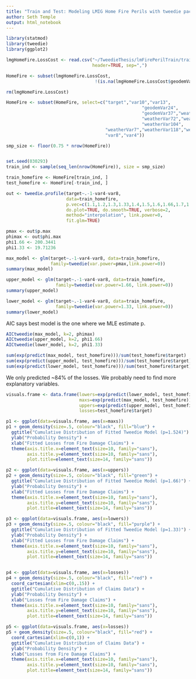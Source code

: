 ---
title: "Train and Test: Modeling LMIG Home Fire Perils with tweedie package"
author: Seth Temple
output: html_notebook
---

```{r}
library(statmod)
library(tweedie)
library(ggplot2)
```

```{r}
lmgHomeFire.LossCost <- read.csv("~/TweedieThesis/lmFirePerilTrain/train.csv",
                                 header=TRUE, sep=",")
```
```{r}
HomeFire <- subset(lmgHomeFire.LossCost,
                                  !(is.na(lmgHomeFire.LossCost$geodemVar5)))
```
```{r}
rm(lmgHomeFire.LossCost)
```

```{r}
HomeFire <- subset(HomeFire, select=c("target","var10","var13",
                                                    "geodemVar24",
                                                    "geodemVar37","weatherVar10",
                                                    "weatherVar72","weatherVar102",
                                                    "weatherVar104",
                                      "weatherVar7","weatherVar118","weatherVar173",
                                      "var8","var4"))
```


```{r}

smp_size <- floor(0.75 * nrow(HomeFire))


set.seed(030293)
train_ind <- sample(seq_len(nrow(HomeFire)), size = smp_size)

train_homefire <- HomeFire[train_ind, ]
test_homefire <- HomeFire[-train_ind, ]
```

```{r}
out <- tweedie.profile(target~.-1-var4-var8,
                       data=train_homefire,
                       p.vec=c(1.1,1.2,1.3,1.33,1.4,1.5,1.6,1.66,1.7,1.8,1.9),
                       do.plot=TRUE, do.smooth=TRUE, verbose=2,
                       method="interpolation", link.power=0,
                       fit.glm=TRUE)
```

```{r}
pmax <- out$p.max
phimax <- out$phi.max
phi1.66 <- 200.3441
phi1.33 <- 19.71236 
```


```{r}
max_model <- glm(target~.-1-var4-var8, data=train_homefire,
                 family=tweedie(var.power=pmax,link.power=0))
summary(max_model)
```

```{r}
upper_model <- glm(target~.-1-var4-var8, data=train_homefire,
                   family=tweedie(var.power=1.66, link.power=0))
summary(upper_model)
```

```{r}
lower_model <- glm(target~.-1-var4-var8, data=train_homefire,
                   family=tweedie(var.power=1.33, link.power=0))
summary(lower_model)
```

AIC says best model is the one where we MLE estimate p.
```{r}
AICtweedie(max_model, k=2, phimax)
AICtweedie(upper_model, k=2, phi1.66)
AICtweedie(lower_model, k=2, phi1.33)
```

```{r}
sum(exp(predict(max_model, test_homefire)))/sum(test_homefire$target)
sum(exp(predict(upper_model, test_homefire)))/sum(test_homefire$target)
sum(exp(predict(lower_model, test_homefire)))/sum(test_homefire$target)
```

We only predicted ~84% of the losses. We probably need to find more explanatory variables.

```{r}
visuals.frame <- data.frame(lowers=exp(predict(lower_model, test_homefire)),
                            maxs=exp(predict(max_model, test_homefire)),
                            uppers=exp(predict(upper_model, test_homefire)),
                            losses=test_homefire$target)
```
```{r}
p1 <- ggplot(data=visuals.frame, aes(x=maxs))
p1 + geom_density(size=.5, colour="black", fill="blue") + 
  ggtitle("Cumulative Distribution of Fitted Tweedie Model (p=1.524)") +
  ylab("Probability Density") +
  xlab("Fitted Losses from Fire Damage Claims") +
  theme(axis.title.x=element_text(size=10, family="sans"),
        axis.title.y=element_text(size=10, family="sans"),
        plot.title=element_text(size=14, family="sans"))

p2 <- ggplot(data=visuals.frame, aes(x=uppers))
p2 + geom_density(size=.5, colour="black", fill="green") + 
  ggtitle("Cumulative Distribution of Fitted Tweedie Model (p=1.66)") +
  ylab("Probability Density") +
  xlab("Fitted Losses from Fire Damage Claims") +
  theme(axis.title.x=element_text(size=10, family="sans"),
        axis.title.y=element_text(size=10, family="sans"),
        plot.title=element_text(size=14, family="sans"))

p3 <- ggplot(data=visuals.frame, aes(x=lowers))
p3 + geom_density(size=.5, colour="black", fill="purple") + 
  ggtitle("Cumulative Distribution of Fitted Tweedie Model (p=1.33)") +
  ylab("Probability Density") +
  xlab("Fitted Losses from Fire Damage Claims") +
  theme(axis.title.x=element_text(size=10, family="sans"),
        axis.title.y=element_text(size=10, family="sans"),
        plot.title=element_text(size=14, family="sans"))


p4 <- ggplot(data=visuals.frame, aes(x=losses))
p4 + geom_density(size=.5, colour="black", fill="red") +
  coord_cartesian(xlim=c(0,.15)) +
  ggtitle("Cumulative Distribution of Claims Data") +
  ylab("Probability Density") +
  xlab("Losses from Fire Damage Claims") +
  theme(axis.title.x=element_text(size=10, family="sans"),
        axis.title.y=element_text(size=10, family="sans"),
        plot.title=element_text(size=14, family="sans"))

p5 <- ggplot(data=visuals.frame, aes(x=losses))
p5 + geom_density(size=.5, colour="black", fill="red") +
  coord_cartesian(xlim=c(0,1)) +
  ggtitle("Cumulative Distribution of Claims Data") +
  ylab("Probability Density") +
  xlab("Losses from Fire Damage Claims") +
  theme(axis.title.x=element_text(size=10, family="sans"),
        axis.title.y=element_text(size=10, family="sans"),
        plot.title=element_text(size=14, family="sans"))

```

